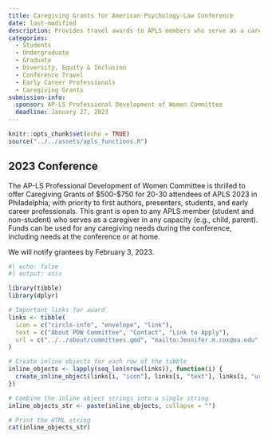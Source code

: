 ```yaml
---
title: Caregiving Grants for American Psychology-Law Conference
date: last-modified
description: Provides travel awards to APLS members who serve as a caregiver in any capacity (e.g., child, parent) to attend the American Psychology-Law Society Conference.
categories: 
  - Students
  - Undergraduate
  - Graduate
  - Diversity, Equity & Inclusion
  - Conference Travel
  - Early Career Professionals
  - Caregiving Grants
submission-info:
  sponsor: AP-LS Professional Development of Women Committee
  deadline: January 27, 2023
---
```


```r
knitr::opts_chunk$set(echo = TRUE)
source("../../assets/apls_functions.R")
```

::: vspace
:::

::: callout-note
# 2023 Conference
The AP-LS Professional Development of Women Committee is thrilled to offer Caregiving Grants of $500-$750 for 20-30 attendees of APLS 2023 in Philadelphia, with priority to first authors, presenters, students, and early career professionals. This grant is open to any APLS member (student and non-student) who serves as a caregiver in any capacity (e.g., child, parent). Funds can be used for any caregiving needs during the conference, including needs at the conference or at home.

 
We will notify grantees by February 3, 2023. 
```r
#| echo: false
#| output: asis

library(tibble)
library(dplyr)

# Important links for award
links <- tibble(
  icon = c("circle-info", "envelope", "link"),
  text = c("About PDW Committee", "Contact", "Link to Apply"),
  url = c("../../about/committees.qmd", "mailto:Jennifer.m.cox@ua.edu", "https://universityofalabama.az1.qualtrics.com/jfe/form/SV_4Jilv1WU81DVrGm")
)

# Create inline objects for each row of the tibble
inline_objects <- lapply(seq_len(nrow(links)), function(i) {
  create_inline_object(links[i, "icon"], links[i, "text"], links[i, "url"])
})

# Combine the inline object strings into a single string
inline_objects_str <- paste(inline_objects, collapse = "")

# Print the HTML string
cat(inline_objects_str)
```
:::
